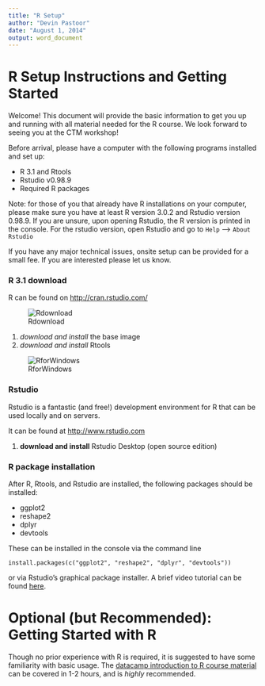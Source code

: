 ```yaml
---
title: "R Setup"
author: "Devin Pastoor"
date: "August 1, 2014"
output: word_document
---
```


# R Setup Instructions and Getting Started

Welcome! This document will provide the basic information to get you up and running with all material needed for the R course. We look forward to seeing you at the CTM workshop!

Before arrival, please have a computer with the following programs installed and set up:

* R 3.1 and Rtools
* Rstudio v0.98.9
* Required R packages

Note: for those of you that already have R installations on your computer, please make sure you have at least R version 3.0.2 and Rstudio version 0.98.9. If you are unsure, upon opening Rstudio, the R version is printed in the console. For the rstudio version, open Rstudio and go to `Help` --> `About Rstudio`

If you have any major technical issues, onsite setup can be provided for a small fee. If you are interested please let us know.


### R 3.1 download 

R can be found on [http://cran.rstudio.com/](http://cran.rstudio.com/)

![Rdownload](images/Rdownload)

1) *download and install* the base image
2) *download and install* Rtools

![RforWindows](images/RforWindows)

### Rstudio

Rstudio is a fantastic (and free!) development environment for R that can be used locally and on servers. 

It can be found at [http://www.rstudio.com](http://www.rstudio.com/products/RStudio/#Desk)

1) **download and install** Rstudio Desktop (open source edition)

### R package installation

After R, Rtools, and Rstudio are installed, the following packages should be installed:

* ggplot2
* reshape2
* dplyr
* devtools

These can be installed in the console via the command line
```
install.packages(c("ggplot2", "reshape2", "dplyr", "devtools"))
```

or via Rstudio's graphical package installer. A brief video tutorial can be found [here](https://www.youtube.com/watch?v=u1r5XTqrCTQ).


# Optional (but Recommended): Getting Started with R

Though no prior experience with R is required, it is suggested to have some familiarity with basic usage. The [datacamp introduction to R course material](https://www.datacamp.com/courses/introduction-to-r) can be covered in 1-2 hours, and is *highly* recommended.


